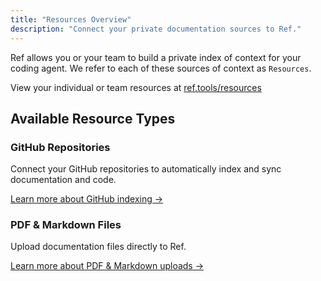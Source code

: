 ```yaml
---
title: "Resources Overview"
description: "Connect your private documentation sources to Ref."
---
```



Ref allows you or your team to build a private index of context for your coding agent. We refer to each of these sources of context as `Resources`.

View your individual or team resources at [ref.tools/resources](https://ref.tools/resources)

## Available Resource Types

### GitHub Repositories
Connect your GitHub repositories to automatically index and sync documentation and code. 

[Learn more about GitHub indexing →](/resources/github)

### PDF & Markdown Files
Upload documentation files directly to Ref. 

[Learn more about PDF & Markdown uploads →](/resources/pdf-markdown)

